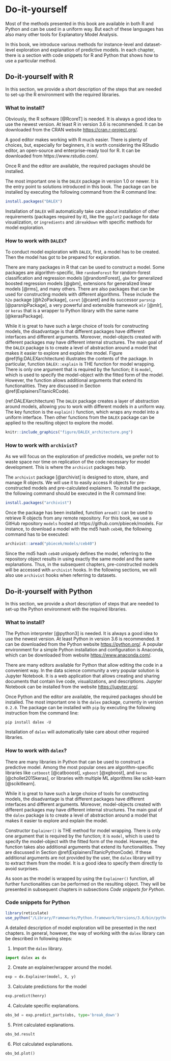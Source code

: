 # Do-it-yourself

Most of the methods presented in this book are available in both R and Python and can be used in a uniform way. But each of these languages has also many other tools for Explanatory Model Analysis.  

In this book, we introduce various methods for instance-level and dataset-level exploration and explanation of predictive models. In each chapter, there is a section with code snippets for R and Python that shows how to use a particular method. 

## Do-it-yourself with R  {#doItYourselfWithR}

In this section, we provide a short description of the steps that are needed to set-up the R environment with the required libraries.

### What to install?

Obviously, the R software [@RcoreT] is needed. It is always a good idea to use the newest version. At least R in version 3.6 is recommended. It can be downloaded from the CRAN website [https://cran.r-project.org/](https://cran.r-project.org/).

A good editor makes working with R much easier. There is plenty of choices, but, especially for beginners, it is worth considering the RStudio editor, an open-source and enterprise-ready tool for R. It can be downloaded from  https://www.rstudio.com/.

Once R and the editor are available, the required packages should be installed.

The most important one is the `DALEX` package in version 1.0 or newer. It is the entry point to solutions introduced in this book. The  package can be installed by executing the following command from the R command line:

```r
install.packages("DALEX")
```

Installation of `DALEX` will automatically take care about installation of other requirements (packages required by it), like the `ggplot2` package for data visualization, or `ingredients` and `iBreakDown` with specific methods for model exploration.

### How to work with `DALEX`? {#infoDALEX}

To conduct model exploration with `DALEX`, first, a model has to be created. Then the model has got to be prepared for exploration.

There are many packages in R that can be used to construct a model. Some packages are algorithm-specific, like `randomForest` for random-forest classification and regression models [@randomForest], `gbm` for generalized boosted regression models [@gbm], extensions for generalized linear models [@rms], and many others. There are also packages that can be used for constructing models with different algorithms. These include the `h2o` package [@h2oPackage], `caret` [@caret] and its successor `parsnip` [@parsnipPackage], a very powerful and extensible framework `mlr` [@mlr], or `keras` that is a wrapper to Python library with the same name [@kerasPackage].

While it is great to have such a large choice of tools for constructing models, the disadvantage is that different packages have different interfaces and different arguments. Moreover, model-objects created with different packages may have different internal structures. The main goal of the `DALEX` package is to create a level of abstraction around a model that makes it easier to explore and explain the model. Figure \@ref(fig:DALEXarchitecture) illustrates the contents of the package. In particular, function `DALEX::explain` is THE function for model wrapping. There is only one argument that is required by the function; it is `model`, which is used to specify the model-object with the fitted form of the model. However, the function allows additional arguments that extend its functionalities. They are discussed in Section \@ref(ExplainersTitanicRCode).

<!---
* `data`, a data frame to which the model is to be applied; 
* `y`, observed values of the dependent variable for the validation data; it is an optional argument, required for explainers focused on model validation and benchmarking.
* `predict_function`, a function that returns prediction scores; if not specified, then a default `predict()` function is used. Note that, for some models, the default `predict()` function returns classes; in such cases, you should provide a function that will return numerical scores. 
* `label`, a name of a model; if not specified, then it is extracted from the `class(model)`. This name will be presented in figures, so it is recommended to make the name informative.
--->

(ref:DALEXarchitecture) The `DALEX` package creates a layer of abstraction around models, allowing you to work with different models in a uniform way. The key function is the `explain()` function, which wraps any model into a uniform interface. Then other functions from the `DALEX` package can be applied to the resulting object to explore the model.

```r
knitr::include_graphics("figure/DALEX_architecture.png")
```


### How to work with `archivist`?

As we will focus on the exploration of predictive models, we prefer not to waste space nor time on replication of the code necessary for model development. This is where the `archivist` packages help.

The `archivist` package [@archivist] is designed to store, share, and manage R objects. We will use it to easily access R objects for pre-constructed models and pre-calculated explainers. To install the package, the following command should be executed in the R command line:

```r
install.packages("archivist")
```

Once the package has been installed, function `aread()` can be used to retrieve R objects from any remote repository. For this book, we use a GitHub repository `models` hosted at https://github.com/pbiecek/models. For instance, to download a model with the md5 hash `ceb40`, the following command has to be executed:

```r
archivist::aread("pbiecek/models/ceb40")
```

Since the md5 hash `ceb40` uniquely defines the model, referring to the repository object results in using exactly the same model and the same explanations. Thus, in the subsequent chapters, pre-constructed models will be accessed with `archivist` hooks. In the following sections, we will also use `archivist` hooks when referring to datasets.


## Do-it-yourself with Python  {#doItYourselfWithPython}

In this section, we provide a short description of steps that are needed to set-up the Python environment with the required libraries.

### What to install?

The Python interpreter [@python3] is needed. It is always a good idea to use the newest version. At least Python in version 3.6 is recommended. It can be downloaded from the Python website [https://python.org/](https://python.org/).
A popular environment for a simple Python installation and configuration is Anaconda, which can be downloaded from  website [https://www.anaconda.com/](https://www.anaconda.com/).

There are many editors available for Python that allow editing the code in a convenient way. In the data science community a very popular solution is Jupyter Notebook. It is a web application that allows creating and sharing documents that contain live code, visualizations, and descriptions. Jupyter Notebook can be installed from the website [https://jupyter.org/](https://jupyter.org/).

Once Python and the editor are available, the required packages should be installed. The most important one is the `dalex` package, currently in version `0.2.0`. The  package can be installed with `pip` by executing the following instruction from the command line:

```
pip install dalex -U
```

Installation of `dalex` will automatically take care about other required libraries.

### How to work with `dalex`? {#infoDALEXpy}

There are many libraries in Python that can be used to construct a predictive model. Among the most popular ones are  algorithm-specific libraries like `catboost` [@catbooost], `xgboost` [@xgboost], and `keras` [@chollet2015keras], or libraries with multiple ML algorithms like scikit-learn [@scikitlearn].

While it is great to have such a large choice of tools for constructing models, the disadvantage is that different  packages have different interfaces and different arguments. Moreover, model-objects created with different packages  may have different internal structures. The main goal of the `dalex` package is to create a level of abstraction around a model that makes it easier to explore and explain the model.

Constructor `Explainer()` is THE method for model wrapping. There is only one argument that is required by the function; it is `model`, which is used to specify the model-object with the fitted form of the model. However, the function takes also additional arguments that extend its functionalities. They are discussed in Section \@ref(ExplainersTitanicPythonCode). If these additional arguments are not provided by the user, the `dalex` library will try to extract them from the model. It is a good idea to specify them directly to avoid surprises. 

As soon as the model is wrapped by using the `Explainer()` function, all further functionalities can be performed on the resulting object. They will be presented in subsequent chapters in subsections *Code snippets for Python*.

### Code snippets for Python

```r
library(reticulate)
use_python("/Library/Frameworks/Python.framework/Versions/3.6/bin/python3")
```

A detailed description of model exploration will be presented in the next chapters. In general, however, the way of working with the `dalex` library can be described in following steps: 

1. Import the `dalex` library.

```python
import dalex as dx 
```

2. Create an explainer/wrapper around the model.

```python
exp = dx.Explainer(model, X, y)
```

3. Calculate predictions for the model

```python
exp.predict(henry)
```

4. Calculate specific explanations.

```python
obs_bd = exp.predict_parts(obs, type='break_down')
```

5. Print calculated explanations.

```python
obs_bd.result
```

6. Plot calculated explanations.

```python
obs_bd.plot()
```

